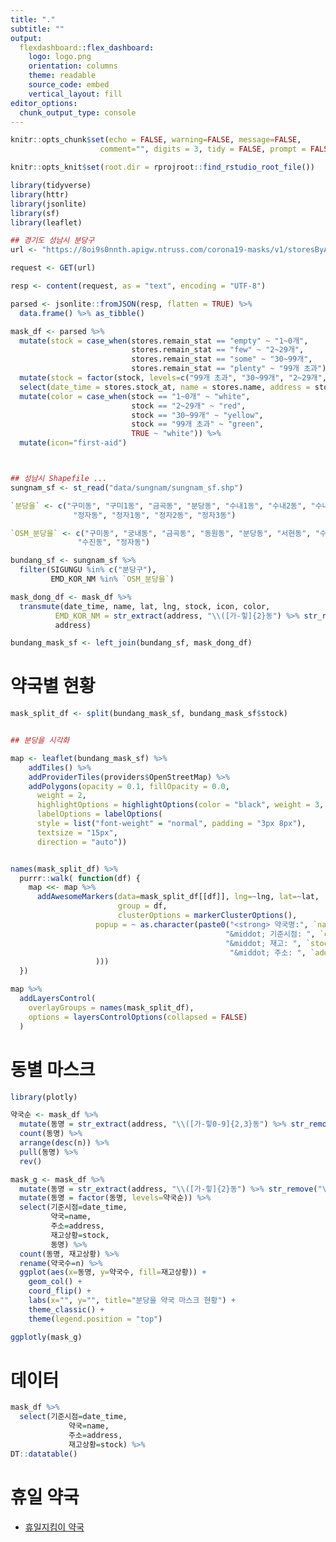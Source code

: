 ```yaml
---
title: "."
subtitle: ""
output:
  flexdashboard::flex_dashboard:
    logo: logo.png
    orientation: columns
    theme: readable
    source_code: embed
    vertical_layout: fill
editor_options: 
  chunk_output_type: console
---
```


<script>
$('.navbar-logo').wrap('<a href="https://blog.naver.com/777byung">');
</script>

``` r
knitr::opts_chunk$set(echo = FALSE, warning=FALSE, message=FALSE,
                    comment="", digits = 3, tidy = FALSE, prompt = FALSE, fig.align = 'center')

knitr::opts_knit$set(root.dir = rprojroot::find_rstudio_root_file())

library(tidyverse)
library(httr)
library(jsonlite)
library(sf)
library(leaflet)

## 경기도 성남시 분당구
url <- "https://8oi9s0nnth.apigw.ntruss.com/corona19-masks/v1/storesByAddr/json?address=%EA%B2%BD%EA%B8%B0%EB%8F%84%20%EC%84%B1%EB%82%A8%EC%8B%9C%20%EB%B6%84%EB%8B%B9%EA%B5%AC"

request <- GET(url)

resp <- content(request, as = "text", encoding = "UTF-8")

parsed <- jsonlite::fromJSON(resp, flatten = TRUE) %>%
  data.frame() %>% as_tibble()

mask_df <- parsed %>% 
  mutate(stock = case_when(stores.remain_stat == "empty" ~ "1~0개",
                           stores.remain_stat == "few" ~ "2~29개",
                           stores.remain_stat == "some" ~ "30~99개",
                           stores.remain_stat == "plenty" ~ "99개 초과")) %>% 
  mutate(stock = factor(stock, levels=c("99개 초과", "30~99개", "2~29개", "1~0개"))) %>% 
  select(date_time = stores.stock_at, name = stores.name, address = stores.addr, lat=stores.lat, lng = stores.lng, stock)  %>% 
  mutate(color = case_when(stock == "1~0개" ~ "white",
                           stock == "2~29개" ~ "red",
                           stock == "30~99개" ~ "yellow",
                           stock == "99개 초과" ~ "green",
                           TRUE ~ "white")) %>% 
  mutate(icon="first-aid")



## 성남시 Shapefile ...
sungnam_sf <- st_read("data/sungnam/sungnam_sf.shp")

`분당을` <- c("구미동", "구미1동", "금곡동", "분당동", "수내1동", "수내2동", "수내3동", 
              "정자동", "정자1동", "정자2동", "정자3동")

`OSM_분당을` <- c("구미동", "궁내동", "금곡동", "동원동", "분당동", "서현동", "수내동",
               "수진동", "정자동") 

bundang_sf <- sungnam_sf %>% 
  filter(SIGUNGU %in% c("분당구"),
         EMD_KOR_NM %in% `OSM_분당을`)

mask_dong_df <- mask_df %>% 
  transmute(date_time, name, lat, lng, stock, icon, color,
          EMD_KOR_NM = str_extract(address, "\\([가-힣]{2}동") %>% str_remove("\\("),
          address)

bundang_mask_sf <- left_join(bundang_sf, mask_dong_df) 
```

약국별 현황 {#spatial}
============================================================================

```r

mask_split_df <- split(bundang_mask_sf, bundang_mask_sf$stock)


## 분당을 시각화

map <- leaflet(bundang_mask_sf) %>%
    addTiles() %>% 
    addProviderTiles(providers$OpenStreetMap) %>% 
    addPolygons(opacity = 0.1, fillOpacity = 0.0,
      weight = 2,
      highlightOptions = highlightOptions(color = "black", weight = 3,  bringToFront = TRUE),
      labelOptions = labelOptions(
      style = list("font-weight" = "normal", padding = "3px 8px"),
      textsize = "15px",
      direction = "auto"))


names(mask_split_df) %>%
  purrr::walk( function(df) {
    map <<- map %>%
      addAwesomeMarkers(data=mask_split_df[[df]], lng=~lng, lat=~lat, 
                        group = df,
                        clusterOptions = markerClusterOptions(), 
                   popup = ~ as.character(paste0("<strong> 약국명:", `name`, "</strong><br>", "-----------------------------------------------------------<br>",
                                                "&middot; 기준시점: ", `date_time`, "<br>",
                                                "&middot; 재고: ", `stock`, "<br>",
                                                 "&middot; 주소: ", `address`, "<br>"
                   )))
  })

map %>%
  addLayersControl(
    overlayGroups = names(mask_split_df),
    options = layersControlOptions(collapsed = FALSE)
  )
```

동별 마스크 {#barplot}
============================================================================

```r
library(plotly)

약국순 <- mask_df %>% 
  mutate(동명 = str_extract(address, "\\([가-힣0-9]{2,3}동") %>% str_remove("\\(")) %>% 
  count(동명) %>% 
  arrange(desc(n)) %>% 
  pull(동명) %>% 
  rev()

mask_g <- mask_df %>% 
  mutate(동명 = str_extract(address, "\\([가-힣]{2}동") %>% str_remove("\\(")) %>% 
  mutate(동명 = factor(동명, levels=약국순)) %>% 
  select(기준시점=date_time,
         약국=name,
         주소=address,
         재고상황=stock,
         동명) %>% 
  count(동명, 재고상황) %>% 
  rename(약국수=n) %>% 
  ggplot(aes(x=동명, y=약국수, fill=재고상황)) +
    geom_col() +
    coord_flip() +
    labs(x="", y="", title="분당을 약국 마스크 현황") +
    theme_classic() +
    theme(legend.position = "top")

ggplotly(mask_g)
```


데이터 {#data}
============================================================================

```r
mask_df %>% 
  select(기준시점=date_time,
             약국=name,
             주소=address,
             재고상황=stock) %>% 
DT::datatable()
```

휴일 약국 {#howto} 
============================================================================


- [휴일지킴이 약국](https://www.pharm114.or.kr/main.asp)